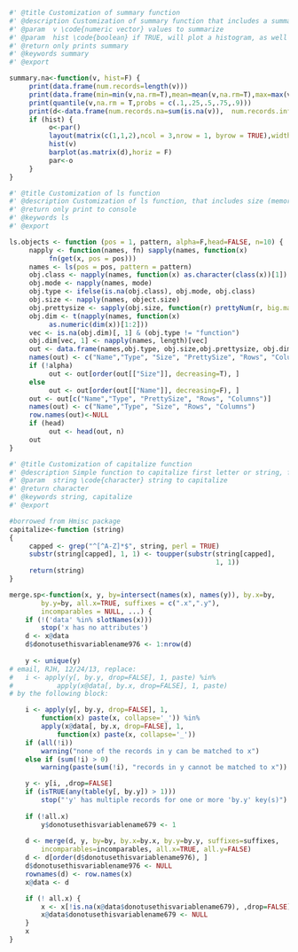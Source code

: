 ```r

#' @title Customization of summary function
#' @description Customization of summary function that includes a summary of the number of values that are na, infinite, or not numeric.  Also reports, n records, min, mean, max, and several quantiles. 
#' @param  v \code{numeric vector} values to summarize
#' @param  hist \code{boolean} if TRUE, will plot a histogram, as well as output text to console
#' @return only prints summary
#' @keywords summary
#' @export

summary.na<-function(v, hist=F) {
     print(data.frame(num.records=length(v)))
     print(data.frame(min=min(v,na.rm=T),mean=mean(v,na.rm=T),max=max(v,na.rm=T)))
     print(quantile(v,na.rm = T,probs = c(.1,.25,.5,.75,.9)))
     print(d<-data.frame(num.records.na=sum(is.na(v)),  num.records.infinite=sum(is.infinite(v)),  num.records.not.numeric=sum(!is.numeric(v))))
     if (hist) {
          o<-par()
          layout(matrix(c(1,1,2),ncol = 3,nrow = 1, byrow = TRUE),widths=c(2,1))
          hist(v)
          barplot(as.matrix(d),horiz = F)
          par<-o
     }
}
```



```r
#' @title Customization of ls function
#' @description Customization of ls function, that includes size (memory) of all objects or data in current session environment.
#' @return only print to console
#' @keywords ls
#' @export

ls.objects <- function (pos = 1, pattern, alpha=F,head=FALSE, n=10) {
     napply <- function(names, fn) sapply(names, function(x)
          fn(get(x, pos = pos)))
     names <- ls(pos = pos, pattern = pattern)
     obj.class <- napply(names, function(x) as.character(class(x))[1])
     obj.mode <- napply(names, mode)
     obj.type <- ifelse(is.na(obj.class), obj.mode, obj.class)
     obj.size <- napply(names, object.size)
     obj.prettysize <- sapply(obj.size, function(r) prettyNum(r, big.mark = ",") )
     obj.dim <- t(napply(names, function(x)
          as.numeric(dim(x))[1:2]))
     vec <- is.na(obj.dim)[, 1] & (obj.type != "function")
     obj.dim[vec, 1] <- napply(names, length)[vec]
     out <- data.frame(names,obj.type, obj.size,obj.prettysize, obj.dim)
     names(out) <- c("Name","Type", "Size", "PrettySize", "Rows", "Columns")
     if (!alpha)
          out <- out[order(out[["Size"]], decreasing=T), ]
     else
          out <- out[order(out[["Name"]], decreasing=F), ]
     out <- out[c("Name","Type", "PrettySize", "Rows", "Columns")]
     names(out) <- c("Name","Type", "Size", "Rows", "Columns")
     row.names(out)<-NULL
     if (head)
          out <- head(out, n)
     out
}
```

```r
#' @title Customization of capitalize function
#' @description Simple function to capitalize first letter or string, for prettying up plot titles, legends, axes, etc.
#' @param  string \code{character} string to capitalize
#' @return character
#' @keywords string, capitalize
#' @export

#borrowed from Hmisc package
capitalize<-function (string) 
{
     capped <- grep("^[^A-Z]*$", string, perl = TRUE)
     substr(string[capped], 1, 1) <- toupper(substr(string[capped], 
                                                    1, 1))
     return(string)
}
```


```r
merge.sp<-function(x, y, by=intersect(names(x), names(y)), by.x=by, 
     	by.y=by, all.x=TRUE, suffixes = c(".x",".y"), 
		incomparables = NULL, ...) {
	if (!('data' %in% slotNames(x)))
		stop('x has no attributes')
	d <- x@data
	d$donotusethisvariablename976 <- 1:nrow(d)
	
	y <- unique(y)
# email, RJH, 12/24/13, replace:
#	i <- apply(y[, by.y, drop=FALSE], 1, paste) %in% 
#			apply(x@data[, by.x, drop=FALSE], 1, paste)
# by the following block:

	i <- apply(y[, by.y, drop=FALSE], 1, 
		function(x) paste(x, collapse='_')) %in% 
		apply(x@data[, by.x, drop=FALSE], 1, 
			function(x) paste(x, collapse='_'))
	if (all(!i))
		warning("none of the records in y can be matched to x")
	else if (sum(!i) > 0)
		warning(paste(sum(!i), "records in y cannot be matched to x"))

	y <- y[i, ,drop=FALSE]
	if (isTRUE(any(table(y[, by.y]) > 1)))
		stop("'y' has multiple records for one or more 'by.y' key(s)")
	
	if (!all.x)
		y$donotusethisvariablename679 <- 1
	
	d <- merge(d, y, by=by, by.x=by.x, by.y=by.y, suffixes=suffixes, 
		incomparables=incomparables, all.x=TRUE, all.y=FALSE)
	d <- d[order(d$donotusethisvariablename976), ]
	d$donotusethisvariablename976 <- NULL
	rownames(d) <- row.names(x)
	x@data <- d

	if (! all.x) {
		x <- x[!is.na(x@data$donotusethisvariablename679), ,drop=FALSE] 
		x@data$donotusethisvariablename679 <- NULL
	}
	x
}
```

